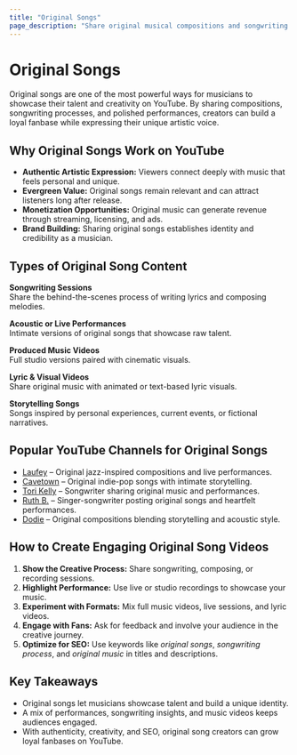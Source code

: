 ```yaml
---
title: "Original Songs"
page_description: "Share original musical compositions and songwriting content"
---
```


# Original Songs

Original songs are one of the most powerful ways for musicians to showcase their talent and creativity on YouTube. By sharing compositions, songwriting processes, and polished performances, creators can build a loyal fanbase while expressing their unique artistic voice.

## Why Original Songs Work on YouTube

- **Authentic Artistic Expression:** Viewers connect deeply with music that feels personal and unique.  
- **Evergreen Value:** Original songs remain relevant and can attract listeners long after release.  
- **Monetization Opportunities:** Original music can generate revenue through streaming, licensing, and ads.  
- **Brand Building:** Sharing original songs establishes identity and credibility as a musician.  

## Types of Original Song Content

**Songwriting Sessions**  
Share the behind-the-scenes process of writing lyrics and composing melodies.  

**Acoustic or Live Performances**  
Intimate versions of original songs that showcase raw talent.  

**Produced Music Videos**  
Full studio versions paired with cinematic visuals.  

**Lyric & Visual Videos**  
Share original music with animated or text-based lyric visuals.  

**Storytelling Songs**  
Songs inspired by personal experiences, current events, or fictional narratives.  

## Popular YouTube Channels for Original Songs

- [Laufey](https://www.youtube.com/@laufey) – Original jazz-inspired compositions and live performances.  
- [Cavetown](https://www.youtube.com/@Cavetown) – Original indie-pop songs with intimate storytelling.  
- [Tori Kelly](https://www.youtube.com/@ToriKelly) – Songwriter sharing original music and performances.  
- [Ruth B.](https://www.youtube.com/@RuthB) – Singer-songwriter posting original songs and heartfelt performances.  
- [Dodie](https://www.youtube.com/@doddleoddle) – Original compositions blending storytelling and acoustic style.  

## How to Create Engaging Original Song Videos

1. **Show the Creative Process:** Share songwriting, composing, or recording sessions.  
2. **Highlight Performance:** Use live or studio recordings to showcase your music.  
3. **Experiment with Formats:** Mix full music videos, live sessions, and lyric videos.  
4. **Engage with Fans:** Ask for feedback and involve your audience in the creative journey.  
5. **Optimize for SEO:** Use keywords like *original songs*, *songwriting process*, and *original music* in titles and descriptions.  

## Key Takeaways

- Original songs let musicians showcase talent and build a unique identity.  
- A mix of performances, songwriting insights, and music videos keeps audiences engaged.  
- With authenticity, creativity, and SEO, original song creators can grow loyal fanbases on YouTube.  
